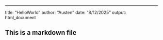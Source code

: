 ---
title: "HelloWorld"
author: "Austen"
date: "8/12/2025"
output: html_document

## This is a markdown file

